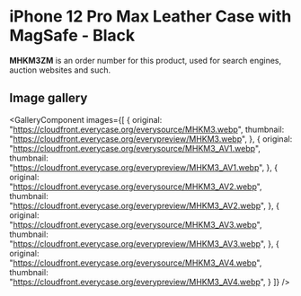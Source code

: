 
# iPhone 12 Pro Max Leather Case with MagSafe - Black

<Callout type='info' emoji='👉🏻'>**MHKM3ZM** is an order number for this product, used for search engines, auction websites and such.</Callout>

## Image gallery

<GalleryComponent
    images={[
      {
        original: "https://cloudfront.everycase.org/everysource/MHKM3.webp",
        thumbnail: "https://cloudfront.everycase.org/everypreview/MHKM3.webp",
      },
      {
        original: "https://cloudfront.everycase.org/everysource/MHKM3_AV1.webp",
        thumbnail: "https://cloudfront.everycase.org/everypreview/MHKM3_AV1.webp",
      },
      {
        original: "https://cloudfront.everycase.org/everysource/MHKM3_AV2.webp",
        thumbnail: "https://cloudfront.everycase.org/everypreview/MHKM3_AV2.webp",
      },
      {
        original: "https://cloudfront.everycase.org/everysource/MHKM3_AV3.webp",
        thumbnail: "https://cloudfront.everycase.org/everypreview/MHKM3_AV3.webp",
      },
      {
        original: "https://cloudfront.everycase.org/everysource/MHKM3_AV4.webp",
        thumbnail: "https://cloudfront.everycase.org/everypreview/MHKM3_AV4.webp",
      }
    ]}
  />
